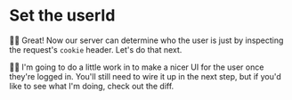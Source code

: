 # Set the userId

<EpicVideo url="https://www.epicweb.dev/workshops/authentication-strategies-and-implementation/user-sessions/user-authentication-and-session-management/solution" />

👨‍💼 Great! Now our server can determine who the user is just by inspecting the
request's `cookie` header. Let's do that next.

🧝‍♂️ I'm going to do a little work in <InlineFile file="app/root.tsx" /> to make
a nicer UI for the user once they're logged in. You'll still need to wire it up
in the next step, but if you'd like to see what I'm
doing, <DiffLink>check out the diff</DiffLink>.
